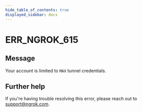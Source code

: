 ```yaml
---
hide_table_of_contents: true
displayed_sidebar: docs
---
```



# ERR_NGROK_615

## Message

Your account is limited to `MAX` tunnel credentials.

<ErrorDetails error="err_ngrok_615" />

## Further help

If you're having trouble resolving this error, please reach out to [support@ngrok.com](mailto:support@ngrok.com?subject=Help%20with%20ERR_NGROK_615).
